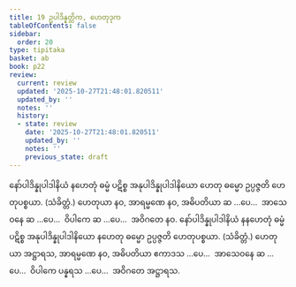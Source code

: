 ```yaml
---
title: 19 ဥပါဒိန္နတ္တိက, ဟေတုဒုက
tableOfContents: false
sidebar:
  order: 20
type: tipitaka
basket: ab
book: p22
review:
  current: review
  updated: '2025-10-27T21:48:01.820511'
  updated_by: ''
  notes: ''
  history:
  - state: review
    date: '2025-10-27T21:48:01.820511'
    updated_by: ''
    notes: ''
    previous_state: draft
---
```



<ReviewStatus review={frontmatter.review} showDetails={true} />

<HypothesisAnnotation frontmatter={frontmatter} />

<DynamicBreadcrumb />

<Division number="39" book="p22" e="ch" v="40" p="387">

<Paragraph number="97" book="p22">
နော်ပါဒိန္နုပါဒါနိယံ နဟေတုံ ဓမ္မံ ပဋိစ္စ အနုပါဒိန္နုပါဒါနိယော ဟေတု ဓမ္မော ဥပ္ပဇ္ဇတိ ဟေတုပစ္စယာ. (သံခိတ္တံ.) ဟေတုယာ နဝ, အာရမ္မဏေ နဝ, အဓိပတိယာ ဆ …ပေ…  အာသေဝနေ ဆ …ပေ…  ဝိပါကေ ဆ …ပေ…  အဝိဂတေ နဝ.
</Paragraph>

<Paragraph number="98" book="p22">
နော်ပါဒိန္နုပါဒါနိယံ နနဟေတုံ ဓမ္မံ ပဋိစ္စ အနုပါဒိန္နုပါဒါနိယော နဟေတု ဓမ္မော ဥပ္ပဇ္ဇတိ ဟေတုပစ္စယာ. (သံခိတ္တံ.) ဟေတုယာ အဋ္ဌာရသ, အာရမ္မဏေ နဝ, အဓိပတိယာ ဧကာဒသ …ပေ…  အာသေဝနေ ဆ …ပေ…  ဝိပါကေ ပန္နရသ …ပေ…  အဝိဂတေ အဋ္ဌာရသ.
</Paragraph>
</Division>